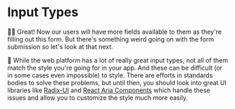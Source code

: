 # Input Types

<EpicVideo url="https://www.epicreact.dev/workshops/react-fundamentals/input-types/solution" />

👨‍💼 Great! Now our users will have more fields available to them as they're
filling out this form. But there's something weird going on with the form
submission so let's look at that next.

🦉 While the web platform has a lot of really great input types, not all of them
match the style you're going for in your app. And these can be difficult (or in
some cases even impossible) to style. There are efforts in standards bodies to
solve these problems, but until then, you should look into great UI libraries
like [Radix-UI](https://www.radix-ui.com/) and
[React Aria Components](https://react-spectrum.adobe.com/react-aria) which
handle these issues and allow you to customize the style much more easily.
